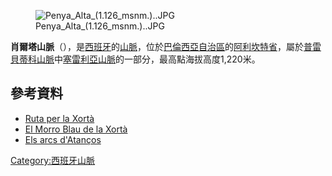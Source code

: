 {{coord|38|41|41.14|N|0|9|48.48|W|display=title}}

[[Image:Penya_Alta_(1.126_msnm.)..JPG|thumb]]

'''肖爾塔山脈'''（{{lang-ca|Serra de la Xortà}}），是[[西班牙|西班牙]]的[[山脈|山脈]]，位於[[巴倫西亞自治區|巴倫西亞自治區]]的[[阿利坎特省|阿利坎特省]]，屬於[[普雷貝蒂科山脈|普雷貝蒂科山脈]]中[[塞雷利亞山脈|塞雷利亞山脈]]的一部分，最高點海拔高度1,220米。

==參考資料==
* [http://www.auntirdepedra.com/2010/10/la-xorta.html Ruta per la Xortà]
* [http://auntirdepedra.blogspot.com/2011/04/morro-blau-la-xorta-castell-de-castells.html El Morro Blau de la Xortà]
* [http://auntirdepedra.blogspot.com/2011/03/arcs-atancos-xorta-castell-de-castells.html Els arcs d'Atanços]

{{Spain-geo-stub}}
[[Category:西班牙山脈|Category:西班牙山脈]]